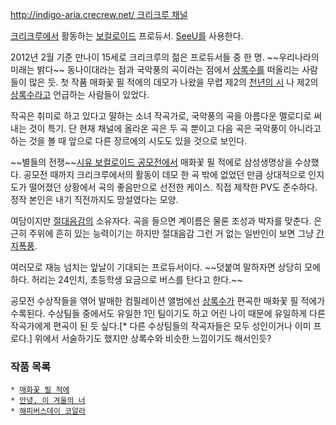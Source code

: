 [[http://indigo-aria.crecrew.net/ 크리크루 채널]]

[[크리크루]]에서 활동하는 [[보컬로이드]] 프로듀서. [[SeeU]]를 사용한다.

2012년 2월 기준 만나이 15세로 크리크루의 젊은 프로듀서들 중 한 명. ~~우리나라의 미래는 밝다~~ 동나이대라는 점과 국악풍의 곡이라는 점에서 [[상록수]]를 떠올리는 사람들이 많은 듯. 첫 작품 매화꽃 필 적에의 데모가 나왔을 무렵 제2의 [[천년의 시]] 나 제2의 [[상록수]]라고 언급하는 사람들이 있었다.

작곡은 취미로 하고 있다고 말하는 소녀 작곡가로, 국악풍의 곡을 아름다운 멜로디로 써내는 것이 특기. 단 현재 채널에 올라온 곡은 두 곡 뿐이고 다음 곡은 국악풍이 아니라고 하는 것을 볼 때 앞으로 다른 장르에의 시도도 있을 것으로 보인다.

~~별들의 전쟁~~[[시유 보컬로이드 공모전]]에서 매화꽃 필 적에로 삼성생명상을 수상했다. 공모전 때까지 크리크루에서의 활동이 데모 한 곡 밖에 없었던 만큼 상대적으로 인지도가 떨어졌던 상황에서 곡의 좋음만으로 선전한 케이스. 직접 제작한 PV도 준수하다. 정작 본인은 내기 직전까지도 망설였다는 모양.

여담이지만 [[절대음감]]의 소유자다. 곡을 들으면 계이름은 물론 조성과 박자를 맞춘다. 은근히 주위에 흔히 있는 능력이기는 하지만 절대음감 그런 거 없는 일반인이 보면 그냥 [[간지폭풍]].

여러모로 재능 넘치는 앞날이 기대되는 프로듀서이다. ~~덧붙여 말하자면 상당히 모에하다. 허리는 24인치, 초등학생 요금으로 버스를 탄다고 한다.~~

공모전 수상작들을 엮어 발매한 컴필레이션 앨범에선 [[상록수]]가 편곡한 매화꽃 필 적에가 수록된다. 수상팀들 중에서도 유일한 1인 팀이기도 하고 어린 나이 때문에 유일하게 다른 작곡가에게 편곡이 된 듯 싶다.[* 다른 수상팀들의 작곡자들은 모두 성인이거나 이미 프로다.] 위에서 서술하기도 했지만 상록수와 비슷한 느낌이기도 해서인듯?

=== 작품 목록 ===
 * [http://tvpot.daum.net/clip/ClipView.do?clipid=38769522 매화꽃 필 적에]
 * [http://youtu.be/b7ZWqUeIMts 안녕, 이 겨울의 너]
 * [http://indigo-aria.crecrew.net/16808 해피버스데이 코알라] 
